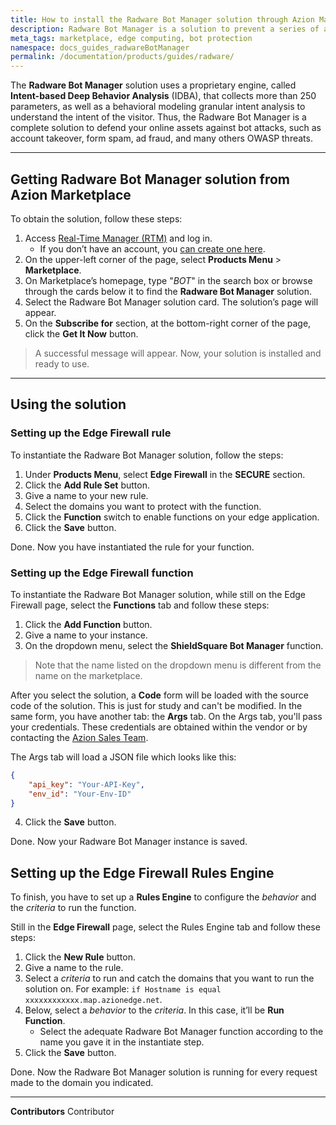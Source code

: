 ```yaml
---
title: How to install the Radware Bot Manager solution through Azion Marketplace
description: Radware Bot Manager is a solution to prevent a series of atacks on your website.
meta_tags: marketplace, edge computing, bot protection
namespace: docs_guides_radwareBotManager
permalink: /documentation/products/guides/radware/
---
```


The **Radware Bot Manager** solution uses a proprietary engine, called **Intent-based Deep Behavior Analysis** (IDBA), that collects more than 250 parameters, as well as a behavioral modeling granular intent analysis to understand the intent of the visitor. Thus, the Radware Bot Manager is a complete solution to defend your online assets against bot attacks, such as account takeover, form spam, ad fraud, and many others OWASP threats.

---

## Getting Radware Bot Manager solution from Azion Marketplace

To obtain the solution, follow these steps:

1. Access [Real-Time Manager (RTM)](https://manager.azion.com/) and log in.
    - If you don’t have an account, you [can create one here](https://manager.azion.com/signup/).
2. On the upper-left corner of the page, select **Products Menu** > **Marketplace**.
3. On Marketplace’s homepage, type "*BOT*" in the search box or browse through the cards below it to find the **Radware Bot Manager** solution.
4. Select the Radware Bot Manager solution card. The solution’s page will appear.
5. On the **Subscribe for** section, at the bottom-right corner of the page, click the **Get It Now** button.

> A successful message will appear. Now, your solution is installed and ready to use.

---

## Using the solution

### Setting up the Edge Firewall rule

To instantiate the Radware Bot Manager solution, follow the steps:

1. Under **Products Menu**, select **Edge Firewall** in the **SECURE** section.
2. Click the **Add Rule Set** button.
3. Give a name to your new rule.
4. Select the domains you want to protect with the function.
5. Click the **Function** switch to enable functions on your edge application.
6. Click the **Save** button.

Done. Now you have instantiated the rule for your function.

### Setting up the Edge Firewall function 

To instantiate the Radware Bot Manager solution, while still on the Edge Firewall page, select the **Functions** tab and follow these steps:

1. Click the **Add Function** button.
2. Give a name to your instance.
3. On the dropdown menu, select the **ShieldSquare Bot Manager** function.

> Note that the name listed on the dropdown menu is different from the name on the marketplace.

After you select the solution, a **Code** form will be loaded with the source code of the solution. This is just for study and can't be modified. In the same form, you have another tab: the **Args** tab. On the Args tab, you'll pass your credentials. These credentials are obtained within the vendor or by contacting the [Azion Sales Team](https://www.azion.com/en/contact-sales/).

The Args tab will load a JSON file which looks like this:

```json
{
    "api_key": "Your-API-Key",
    "env_id": "Your-Env-ID"
}
```

4. Click the **Save** button.

Done. Now your Radware Bot Manager instance is saved.

## Setting up the Edge Firewall Rules Engine

To finish, you have to set up a **Rules Engine** to configure the *behavior* and the *criteria* to run the function.

Still in the **Edge Firewall** page, select the Rules Engine tab and follow these steps:

1. Click the **New Rule** button.
2. Give a name to the rule.
3. Select a *criteria* to run and catch the domains that you want to run the solution on. For example: `if Hostname is equal xxxxxxxxxxxx.map.azionedge.net`.
4. Below, select a *behavior* to the *criteria*. In this case, it’ll be **Run Function**. 
    - Select the adequate Radware Bot Manager function according to the name you gave it in the instantiate step.
5. Click the **Save** button.

Done. Now the Radware Bot Manager solution is running for every request made to the domain you indicated.



---


**Contributors** <ContributorList>Contributor</ContributorList>
